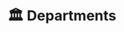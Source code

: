 # 🏛️ Departments


<IndexLinkList>
    <IndexLink
        to="/docs/departments/law-enforcement"
        title="👮 Law Enforcement"
        description="Law enforcement policies and procedures."
    />
    <IndexLink
        to="/docs/departments/fire-rescue"
        title="👨‍🚒 Fire Rescue"
        description="Fire rescue policies and procedures."
    />
    <IndexLink
        to="/docs/departments/civilian"
        title="🙆‍♂️ Civilian"
        description="Civilian policies and procedures."
    />
</IndexLinkList>
